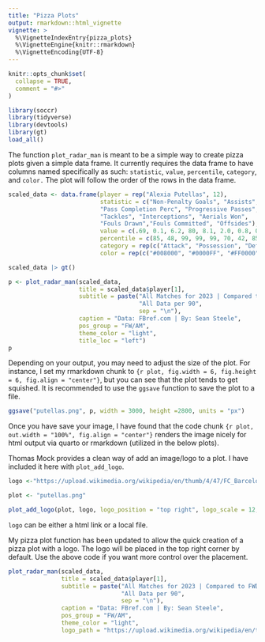 ```yaml
---
title: "Pizza Plots"
output: rmarkdown::html_vignette
vignette: >
  %\VignetteIndexEntry{pizza_plots}
  %\VignetteEngine{knitr::rmarkdown}
  %\VignetteEncoding{UTF-8}
---
```


```r
knitr::opts_chunk$set(
  collapse = TRUE,
  comment = "#>"
)
```

```r
library(soccr)
library(tidyverse)
library(devtools)
library(gt)
load_all()
```

The function `plot_radar_man` is meant to be a simple way to create pizza plots given a simple data frame. It currently requires the data frame to have columns named specifically as such: `statistic`, `value`, `percentile`, `category`, and `color.` The plot will follow the order of the rows in the data frame.

```r
scaled_data <- data.frame(player = rep("Alexia Putellas", 12),
                          statistic = c("Non-Penalty Goals", "Assists", "Shot-Creating Actions",
                          "Pass Completion Perc", "Progressive Passes", "Progressive Carries",
                          "Tackles", "Interceptions", "Aerials Won",
                          "Fouls Drawn","Fouls Committed", "Offsides"),
                          value = c(.69, 0.1, 6.2, 80, 8.1, 2.0, 0.8, 0.4, 0.8, 0.8, 0.7, 0.7),
                          percentile = c(85, 48, 99, 99, 99, 70, 42, 85, 21, 42, 73, 61),
                          category = rep(c("Attack", "Possession", "Defending", "Misc"), each = 3),
                          color = rep(c("#008000", "#0000FF", "#FF0000", "#FFA500") ,each = 3))

scaled_data |> gt()
```

```r
p <- plot_radar_man(scaled_data,
                    title = scaled_data$player[1],
                    subtitle = paste("All Matches for 2023 | Compared to FW/AM",
                                     "All Data per 90",
                                     sep = "\n"),
                    caption = "Data: FBref.com | By: Sean Steele",
                    pos_group = "FW/AM",
                    theme_color = "light",
                    title_loc = "left")
p
```

Depending on your output, you may need to adjust the size of the plot. For instance, I set my rmarkdown chunk to `{r plot, fig.width = 6, fig.height = 6, fig.align = "center"}`, but you can see that the plot tends to get squished. It is recommended to use the `ggsave` function to save the plot to a file. 

```r
ggsave("putellas.png", p, width = 3000, height =2800, units = "px")
```

Once you have save your image, I have found that the code chunk `{r plot, out.width = "100%", fig.align = "center"}` renders the image nicely for html output via quarto or rmarkdown (utilized in the below plots).

Thomas Mock provides a clean way of add an image/logo to a plot. I have included it here with `plot_add_logo`.

```r
logo <-"https://upload.wikimedia.org/wikipedia/en/thumb/4/47/FC_Barcelona_%28crest%29.svg/142px-FC_Barcelona_%28crest%29.svg.png?20120407190948"

plot <- "putellas.png"

plot_add_logo(plot, logo, logo_position = "top right", logo_scale = 12, logo_padding = 0.01)

```

`logo` can be either a html link or a local file.

My pizza plot function has been updated to allow the quick creation of a pizza plot with a logo. The logo will be placed in the top right corner by default. Use the above code if you want more control over the placement.

```r
plot_radar_man(scaled_data,
               title = scaled_data$player[1],
               subtitle = paste("All Matches for 2023 | Compared to FWDs",
                                "All Data per 90", 
                                sep = "\n"),
               caption = "Data: FBref.com | By: Sean Steele",
               pos_group = "FW/AM",
               theme_color = "light",
               logo_path = "https://upload.wikimedia.org/wikipedia/en/thumb/4/47/FC_Barcelona_%28crest%29.svg/142px-FC_Barcelona_%28crest%29.svg.png?20120407190948")
```
